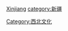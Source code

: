 {{catmore}}
[[category:中国各省文化|Xinjiang]]
[[category:新疆|category:新疆]]
[[Category:西北文化‎|Category:西北文化‎]]